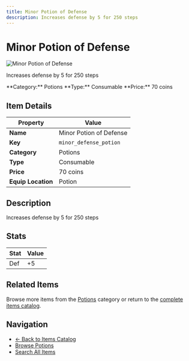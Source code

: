 ```yaml
---
title: Minor Potion of Defense
description: Increases defense by 5 for 250 steps
---
```


# Minor Potion of Defense

<div className="flex items-start gap-6 mb-8">
  <div className="flex-shrink-0">
    <img src="/assets/resources/alchemy/minor_defense_potion.png" alt="Minor Potion of Defense" className="w-24 h-24 border rounded-lg" />
  </div>
  <div className="flex-1">
    <div className="space-y-2">
      <p className="text-lg text-muted-foreground">Increases defense by 5 for 250 steps</p>
      <div className="flex flex-wrap gap-4 text-sm">
        <span className="px-2 py-1 bg-blue-100 dark:bg-blue-900 rounded-md">
          **Category:** Potions
        </span>
        <span className="px-2 py-1 bg-green-100 dark:bg-green-900 rounded-md">
          **Type:** Consumable
        </span>
        <span className="px-2 py-1 bg-yellow-100 dark:bg-yellow-900 rounded-md">
          **Price:** 70 coins
        </span>
      </div>
    </div>
  </div>
</div>

## Item Details

| Property | Value |
|----------|-------|
| **Name** | Minor Potion of Defense |
| **Key** | `minor_defense_potion` |
| **Category** | Potions |
| **Type** | Consumable |
| **Price** | 70 coins |
| **Equip Location** | Potion |

## Description

Increases defense by 5 for 250 steps


## Stats

| Stat | Value |
|------|-------|
| Def | +5 |


## Related Items

Browse more items from the [Potions](/docs/items#potions) category or return to the [complete items catalog](/docs/items).

## Navigation

- [← Back to Items Catalog](/docs/items)
- [Browse Potions](/docs/items#potions)
- [Search All Items](/search)
